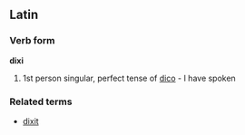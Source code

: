 ==Latin==
===Verb form===
'''dixi'''
# 1st person singular, perfect tense of [[dico]] - I have spoken
===Related terms===
*[[dixit]]